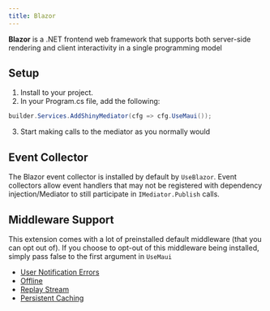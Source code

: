 ```yaml
---
title: Blazor
---
```


**Blazor** is a .NET frontend web framework that supports both server-side rendering and client interactivity in a single programming model


## Setup
1. Install <NugetBadge name="Shiny.Mediator.Blazor" showLabel={true} /> to your project.
2. In your Program.cs file, add the following:
```csharp
builder.Services.AddShinyMediator(cfg => cfg.UseMaui());
```
3. Start making calls to the mediator as you normally would 


## Event Collector
The Blazor event collector is installed by default by `UseBlazor`.  Event collectors allow event handlers that may not be registered with dependency injection/Mediator
to still participate in `IMediator.Publish` calls. 


## Middleware Support
This extension comes with a lot of preinstalled default middleware (that you can opt out of).  If you choose to opt-out of this middleware being installed,
simply pass false to the first argument in `UseMaui`

* [User Notification Errors](/mediator/exceptionhandlers)
* [Offline](/mediator/middleware/offline)
* [Replay Stream](/mediator/middleware/replay)
* [Persistent Caching](/mediator/middleware/caching)
